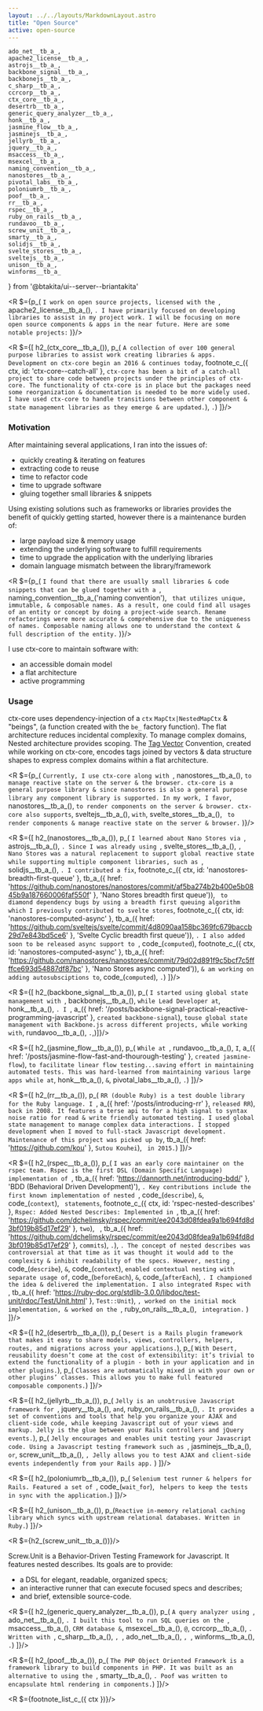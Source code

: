 ```yaml
---
layout: ../../layouts/MarkdownLayout.astro
title: "Open Source"
active: open-source
---
```

	ado_net__tb_a_,
	apache2_license__tb_a_,
	astrojs__tb_a_,
	backbone_signal__tb_a_,
	backbonejs__tb_a_,
	c_sharp__tb_a_,
	ccrcorp__tb_a_,
	ctx_core__tb_a_,
	desertrb__tb_a_,
	generic_query_analyzer__tb_a_,
	honk__tb_a_,
	jasmine_flow__tb_a_,
	jasminejs__tb_a_,
	jellyrb__tb_a_,
	jquery__tb_a_,
	msaccess__tb_a_,
	msexcel__tb_a_,
	naming_convention__tb_a_,
	nanostores__tb_a_,
	pivotal_labs__tb_a_,
	poloniumrb__tb_a_,
	poof__tb_a_,
	rr__tb_a_,
	rspec__tb_a_,
	ruby_on_rails__tb_a_,
	rundavoo__tb_a_,
	screw_unit__tb_a_,
	smarty__tb_a_,
	solidjs__tb_a_,
	svelte_stores__tb_a_,
	sveltejs__tb_a_,
	unison__tb_a_,
	winforms__tb_a_
} from '@btakita/ui--server--briantakita'

<R $={p_(
	`I work on open source projects, licensed with the `, apache2_license__tb_a_(), `. I have primarily focused on
	developing libraries to assist in my project work. I will be focusing on more open source components & apps in the
	near future. Here are some notable projects:`
)}/>

<R $={[
	h2_(ctx_core__tb_a_()),
	p_(
		`A collection of over 100 general purpose libraries to assist work creating libraries & apps. Development on
		ctx-core begin an 2016 & continues today`,
		footnote_c_({ ctx, id: 'ctx-core--catch-all' },
			`ctx-core has been a bit of a catch-all project to share code between projects under the principles of ctx-core.
			The functionality of ctx-core is in place but the packages need some reorganization & documentation is needed to
			be more widely used. I have used ctx-core to handle transitions between other component & state management
			libraries as they emerge & are updated.`),
		`.`)
]}/>

### Motivation

After maintaining several applications, I ran into the issues of:

- quickly creating & iterating on features
- extracting code to reuse
- time to refactor code
- time to upgrade software
- gluing together small libraries & snippets

Using existing solutions such as frameworks or libraries provides the benefit of quickly getting started, however
there is a maintenance burden of:

- large payload size & memory usage
- extending the underlying software to fulfill requirements
- time to upgrade the application with the underlying libraries
- domain language mismatch between the library/framework

<R $={p_(
	`I found that there are usually small libraries & code snippets that can be glued together with a `,
	naming_convention__tb_a_('naming convention'), ` that utilizes unique, immutable, & composable names.
	As a result, one could find all usages of an entity or concept by doing a project-wide search. Rename refactorings
	were more accurate & comprehensive due to the uniqueness of names. Composable naming allows one to understand the
	context & full description of the entity.`
)}/>

I use ctx-core to maintain software with:

- an accessible domain model
- a flat architecture
- active programming

### Usage

ctx-core uses dependency-injection of a `ctx` `MapCtx|NestedMapCtx` & "beings", (a function created with the `be_`
factory function). The flat architecture reduces incidental complexity. To manage complex domains, Nested architecture
provides scoping. The [Tag Vector](/posts/tag-vector-0-introduction) Convention, created while working on ctx-core,
encodes tags joined by vectors & data structure shapes to express complex domains within a flat architecture.

<R $={p_(
	`Currently, I use ctx-core along with `, nanostores__tb_a_(), ` to manage reactive state on the server & the browser.
	 ctx-core is a general purpose library & since nanostores is also a general purpose library any component library
	 is supported. In my work, I favor `, nanostores__tb_a_(), ` to render components on the server & browser. ctx-core
	 also supports `, sveltejs__tb_a_(), ` with `, svelte_stores__tb_a_(), ` to render components & manage reactive state
	 on the server & browser.`
)}/>

<R $={[
	h2_(nanostores__tb_a_()),
	p_(
		`I learned about Nano Stores via `, astrojs__tb_a_(), `. Since I was already using `, svelte_stores__tb_a_(), `, Nano
		Stores was a natural replacement to support global reactive state while supporting multiple component libraries,
		such as `, solidjs__tb_a_(), `. I contributed a fix`,
		footnote_c_({ ctx, id: 'nanostores-breadth-first-queue' },
			tb_a_({ href: 'https://github.com/nanostores/nanostores/commit/af5ba274b2b400e5b0845b9a187660006faf550f' },
				'Nano Stores breadth first queue')),
		` to diamond dependency bugs by using a breadth first queuing algorithm which I previously contributed to svelte
		stores`,
		footnote_c_({ ctx, id: 'nanostores-computed-async' },
			tb_a_({ href: 'https://github.com/sveltejs/svelte/commit/4d8090aa158bc369fc679baccb29d7e843bd5ce6' },
				'Svelte Cyclic breadth first queue')),
		`. I also added soon to be released async support to `, code_(`computed`),
		footnote_c_({ ctx, id: 'nanostores-computed-async' },
			tb_a_({ href: 'https://github.com/nanostores/nanostores/commit/79d02d891f9c5bcf7c5ffffce693d54887df87bc' },
				'Nano Stores async computed')),
		` & am working on adding autosubsciptions to `, code_(`computed`), `.`)
]}/>

<R $={[
	h2_(backbone_signal__tb_a_()),
	p_(
		`I started using global state management with `, backbonejs__tb_a_(), ` while Lead Developer at `, honk__tb_a_(), `.
		I `, a_({ href: '/posts/backbone-signal-practical-reactive-programming-javascript' }, `created backbone-signal`),
		` touse global state management with Backbone.js across different projects, while working with `,
		rundavoo__tb_a_(), `.`,)]}/>

<R $={[
	h2_(jasmine_flow__tb_a_()),
	p_(
		`While at `, rundavoo__tb_a_(), ` I `,
		a_({ href: '/posts/jasmine-flow-fast-and-thourough-testing' }, `created jasmine-flow`), ` to facilitate linear
		flow testing...saving effort in maintaining automated tests. This was hard-learned from maintaining various
		large apps while at `, honk__tb_a_(), ` & `, pivotal_labs__tb_a_(), `.`)
]}/>

<R $={[
	h2_(rr__tb_a_()),
	p_(
		`RR (double Ruby) is a test double library for the Ruby language. I `,
		a_({ href: '/posts/introducing-rr' }, `released RR`), ` back in 2008. It features a terse api to for a high
		signal to syntax noise ratio for read & write friendly automated testing. I used global state management to
		manage complex data interactions. I stopped development when I moved to full-stack Javascript development. Maintenance of
		this project was picked up by `, tb_a_({ href: 'https://github.com/kou' }, `Sutou Kouhei`), ` in 2015.`)
]}/>

<R $={[
	h2_(rspec__tb_a_()),
	p_(
		`I was an early core maintainer on the rspec team. Rspec is the first DSL (Domain Specific Language)
		implementation of `, tb_a_({ href: 'https://dannorth.net/introducing-bdd/' }, 'BDD (Behavioral Driven Development)'),
		`. Key contributions include the first known implementation of nested `, code_(`describe`), ` & `, code_(`context`),
		` statements`,
		footnote_c_({ ctx, id: 'rspec-nested-describes' },
			`Rspec: Added Nested Describes: Implemented in `,
			tb_a_({ href: 'https://github.com/dchelimsky/rspec/commit/ee2043d08fdea9a1b694fd8d3bf019b85d17ef29' }, `two`),
			` `,
			tb_a_({ href: 'https://github.com/dchelimsky/rspec/commit/ee2043d08fdea9a1b694fd8d3bf019b85d17ef29' }, `commits`),
			`.`),
		`. The concept of nested describes was controversial at that time as it was thought it would add to the complexity &
		inhibit readability of the specs. However, nesting `, code_(`describe`), ` & `, code_(`context`), ` enabled
		contextual nesting with separate usage of `, code_(`beforeEach`), ` & `, code_(`afterEach`), `. I championed the
		idea & delivered the implementation. I also integrated Rspec with `,
		tb_a_({ href: 'https://ruby-doc.org/stdlib-3.0.0/libdoc/test-unit/rdoc/Test/Unit.html' }, `Test::Unit`), `,
		worked on the initial mock implementation, & worked on the `, ruby_on_rails__tb_a_(), ` integration.`
	)
]}/>

<R $={[
	h2_(desertrb__tb_a_()),
	p_(
		`Desert is a Rails plugin framework that makes it easy to share models, views, controllers, helpers, routes, and
		migrations across your applications.`),
	p_(
		`With Desert, reusability doesn’t come at the cost of extensibility: it’s trivial to extend the functionality of
		a plugin - both in your application and in other plugins.`),
	p_(
		`Classes are automatically mixed in with your own or other plugins’ classes. This allows you to make full
		featured composable components.`)
]}/>

<R $={[
	h2_(jellyrb__tb_a_()),
	p_(
		`Jelly is an unobtrusive Javascript framework for `, jquery__tb_a_(), ` and `, ruby_on_rails__tb_a_(), `. It
		provides a set of conventions and tools that help you organize your AJAX and client-side code, while keeping
		Javascript out of your views and markup. Jelly is the glue between your Rails controllers and jQuery events.`),
	p_(
		`Jelly encourages and enables unit testing your Javascript code. Using a Javascript testing framework such as `,
		jasminejs__tb_a_(), ` or `, screw_unit__tb_a_(), `, Jelly allows you to test AJAX and client-side events
		independently from your Rails app.`
	)
]}/>

<R $={[
	h2_(poloniumrb__tb_a_()),
	p_(
		`Selenium test runner & helpers for Rails. Featured a set of `, code_(`wait_for`), ` helpers to keep the tests
		in sync with the application.`)
]}/>

<R $={[
	h2_(unison__tb_a_()),
	p_(`Reactive in-memory relational caching library which syncs with upstream relational databases. Written in Ruby.`)
]}/>

<R $={h2_(screw_unit__tb_a_())}/>

Screw.Unit is a Behavior-Driven Testing Framework for Javascript. It features nested describes. Its goals are to
provide:

- a DSL for elegant, readable, organized specs;
- an interactive runner that can execute focused specs and describes;
- and brief, extensible source-code.

<R $={[
	h2_(generic_query_analyzer__tb_a_()),
	p_(
		`A query analyzer using `, ado_net__tb_a_(), `. I built this tool to run SQL queries on the `, msaccess__tb_a_(), `
		CRM database & `, msexcel__tb_a_(), ` @ `, ccrcorp__tb_a_(), `. Written with `, c_sharp__tb_a_(), `, `, ado_net__tb_a_(),
		`, `, winforms__tb_a_(), `.`)
]}/>

<R $={[
	h2_(poof__tb_a_()),
	p_(
		`The PHP Object Oriented Framework is a framework library to build components in PHP. It was built as an
		alternative to using the `, smarty__tb_a_(), `. Poof was written to encapsulate html rendering in components.`)
]}/>

<R $={footnote_list_c_({ ctx })}/>

